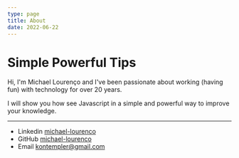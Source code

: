 ```yaml
---
type: page
title: About
date: 2022-06-22
---
```


# Simple Powerful Tips

Hi, I'm Michael Lourenço and I've been passionate about working (having fun) with technology for over 20 years.

I will show you how see Javascript in a simple and powerful way to improve your knowledge.

---

- Linkedin [michael-lourenco](https://www.linkedin.com/in/michael-lourenco/)
- GitHub [michael-lourenco](https://github.com/michael-lourenco)
- Email kontempler@gmail.com
